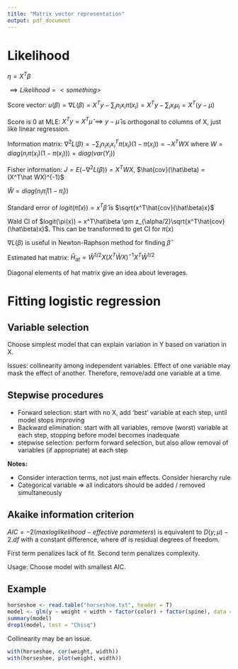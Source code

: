 ```yaml
---
title: "Matrix vector representation"
output: pdf_document
---
```


# Likelihood

$\eta = X^T \beta$

$\implies Likelihood = <something>$

Score vector: $u(\beta) = \nabla L(\beta) = X^Ty - \sum_i n_i x_i \pi(x_i) = X^Ty - \sum_i x_i \mu_i = X^T(y-\mu)$

Score is 0 at MLE: $X^Ty = X^T\hat\mu \implies y-\hat\mu$ is orthogonal to columns of X, just like linear regression.

Information matrix: $\nabla^2 L(\beta) = -\sum_in_ix_ix_i^T\pi(x_i)(1-\pi(x_i)) = -X^TWX$ where $W = diag(n_i \pi(x_i)(1-\pi(x_i))) = diag(var(Y_i))$

Fisher information: $J = E(-\nabla^2 L(\beta)) = X^TWX$, $\hat{cov}(\hat\beta) = (X^T\hat WX)^{-1}$

$\hat W = diag(n_i \hat\pi_i(1-\hat\pi_i))$

Standard error of $logit(\hat\pi(x)) = x^T\hat\beta$ is $\sqrt{x^T\hat{cov}(\hat\beta)x}$

Wald CI of $logit(\pi(x)) = x^T\hat\beta \pm z_{\alpha/2}\sqrt{x^T\hat{cov}(\hat\beta)x}$. This can be transformed to get CI for $\pi(x)$

$\nabla L(\beta)$ is useful in Newton-Raphson method for finding $\hat\beta$

Estimated hat matrix: $\hat H_{at} = \hat W^{1/2} X (X^T \hat W X)^{-1} X^T \hat W^{1/2}$

Diagonal elements of hat matrix give an idea about leverages.

# Fitting logistic regression

## Variable selection

Choose simplest model that can explain variation in Y based on variation in X.

Issues: collinearity among independent variables. Effect of one variable may mask the effect of another. Therefore, remove/add one variable at a time.

## Stepwise procedures

- Forward selection: start with no X, add 'best' variable at each step, until model stops improving
- Backward elimination: start with all variables, remove (worst) variable at each step, stopping before model becomes inadequate
- stepwise selection: perform forward selection, but also allow removal of variables (if appropriate) at each step

**Notes:**

- Consider interaction terms, not just main effects. Consider hierarchy rule
- Categorical variable => all indicators should be added / removed simultaneously

## Akaike information criterion

$AIC = -2(max log likelihood - effective\ parameters)$ is equivalent to $D(y; \mu) - 2.df$ with a constant difference, where df is residual degrees of freedom.

First term penalizes lack of fit. Second term penalizes complexity.

Usage: Choose model with smallest AIC.

## Example

```r
horseshoe <- read.table("horseshoe.txt", header = T)
model <- glm(y ~ weight + width + factor(color) + factor(spine), data = horseshoe, family = binomial)
summary(model)
drop1(model, test = "Chisq")
```

Collinearity may be an issue.

```r
with(horseshoe, cor(weight, width))
with(horseshoe, plot(weight, width))
```

